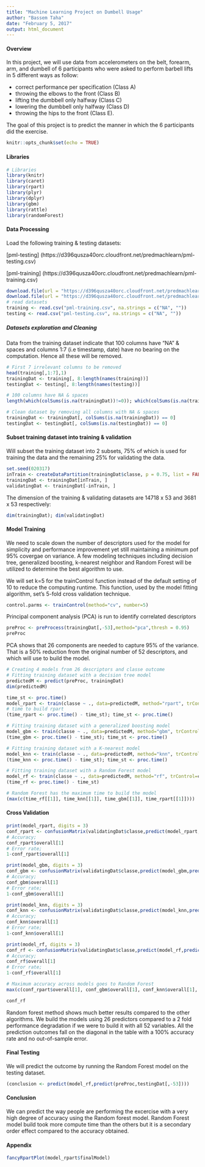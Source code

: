 ```yaml
---
title: "Machine Learning Project on Dumbell Usage"
author: "Bassem Taha"
date: "February 5, 2017"
output: html_document
---
```


#### Overview
In this project, we will use data from accelerometers on the belt, forearm, arm, and dumbell of 6 participants who were asked to perform barbell lifts in 5 different ways as follow:

* correct performance per specification (Class A)
* throwing the elbows to the front (Class B)
* lifting the dumbbell only halfway (Class C)
* lowering the dumbbell only halfway (Class D)
* throwing the hips to the front (Class E). 

The goal of this project is to predict the manner in which the 6 participants did the exercise.

```r
knitr::opts_chunk$set(echo = TRUE)
```

#### Libraries
```r
# Libraries
library(knitr)
library(caret)
library(rpart)
library(plyr)
library(dplyr)
library(gbm)
library(rattle)
library(randomForest)
```

#### Data Processing
Load the following training & testing datasets:

[pml-testing] (https://d396qusza40orc.cloudfront.net/predmachlearn/pml-testing.csv)

[pml-training] (https://d396qusza40orc.cloudfront.net/predmachlearn/pml-training.csv)

```r
download.file(url = "https://d396qusza40orc.cloudfront.net/predmachlearn/pml-testing.csv", destfile = "pml-testing.csv")
download.file(url = "https://d396qusza40orc.cloudfront.net/predmachlearn/pml-training.csv", destfile = "pml-training.csv")
# read datasets
training <- read.csv("pml-training.csv", na.strings = c("NA", ""))
testing <- read.csv("pml-testing.csv", na.strings = c("NA", ""))
```

##### Datasets exploration and Cleaning
Data from the training dataset indicate that 100 columns have "NA" & spaces and columns 1:7 (i.e timestamp, date) have no bearing on the computation. Hence all these will be removed.

```r
# First 7 irrelevant columns to be removed
head(training[,1:7],1)
trainingDat <- training[, 8:length(names(training))]
testingDat <- testing[, 8:length(names(testing))]

# 100 columns have NA & spaces
length(which(colSums(is.na(trainingDat))!=0)); which(colSums(is.na(trainingDat))!=0)

# Clean dataset by removing all columns with NA & spaces
trainingDat <- trainingDat[, colSums(is.na(trainingDat)) == 0]
testingDat <- testingDat[, colSums(is.na(testingDat)) == 0]

```

#### Subset training dataset into training & validation

Will subset the training dataset into 2 subsets, 75% of which is used for training the data and the remaining 25% for validating the data.

```r
set.seed(020317) 
inTrain <- createDataPartition(trainingDat$classe, p = 0.75, list = FALSE)
trainingDat <- trainingDat[inTrain, ]
validatingDat <- trainingDat[-inTrain, ]

```

The dimension of the training & validating datasets are 14718 x 53 and 3681 x 53 respectively:
```r
dim(trainingDat); dim(validatingDat)
```

#### Model Training

We need to scale down the number of descriptors used for the model for simplicity and performance improvement yet still maintaining a minimum pof 95% covergae on variance. A few modeling techniques including decision tree, generalized boosting, k-nearest neighbor and Random Forest will be utilized to determine the best algorithm to use.

We will set k=5 for the trainControl function instead of the default setting of 10 to reduce the computing runtime. This function, used by the model fitting algorithm, set's 5-fold cross validation technique.

```r
control.parms <- trainControl(method="cv", number=5)
```

Principal component analysis (PCA) is run to identify correlated descriptors

```r
preProc <- preProcess(trainingDat[,-53],method="pca",thresh = 0.95)
preProc
```

PCA shows that 26 components are needed to capture 95% of the variance. That is a 50% reduction from the original number of 52 descriptors, and which will use to build the model.

```r
# Creating 4 models from 26 descriptors and classe outcome
# Fitting training dataset with a decision tree model
predictedM <- predict(preProc, trainingDat)
dim(predictedM)

time_st <- proc.time()
model_rpart <- train(classe ~ ., data=predictedM, method="rpart", trControl=control.parms)
# time to build rpart
(time_rpart <- proc.time() - time_st); time_st <- proc.time()

# Fitting training dataset with a generalized boosting model
model_gbm <- train(classe ~ ., data=predictedM, method="gbm", trControl=control.parms)
(time_gbm <- proc.time() - time_st); time_st <- proc.time()

# Fitting training dataset with a K-nearest model
model_knn <- train(classe ~ ., data=predictedM, method="knn", trControl=control.parms)
(time_knn <- proc.time() - time_st); time_st <- proc.time()

# Fitting training dataset with a Random Forest model
model_rf <- train(classe ~ ., data=predictedM, method="rf", trControl=control.parms)
(time_rf <- proc.time() - time_st)

# Random Forest has the maximum time to build the model
(max(c(time_rf[[1]], time_knn[[1]], time_gbm[[1]], time_rpart[[1]])))
```

#### Cross Validation

```r
print(model_rpart, digits = 3)
conf_rpart <- confusionMatrix(validatingDat$classe,predict(model_rpart,predict(preProc,validatingDat[,-53])))
# Accuracy; 
conf_rpart$overall[1]
# Error rate; 
1-conf_rpart$overall[1]

print(model_gbm, digits = 3)
conf_gbm <- confusionMatrix(validatingDat$classe,predict(model_gbm,predict(preProc,validatingDat[,-53])))
# Accuracy; 
conf_gbm$overall[1]
# Error rate; 
1-conf_gbm$overall[1]

print(model_knn, digits = 3)
conf_knn <- confusionMatrix(validatingDat$classe,predict(model_knn,predict(preProc,validatingDat[,-53])))
# Accuracy; 
conf_knn$overall[1]
# Error rate; 
1-conf_knn$overall[1]

print(model_rf, digits = 3)
conf_rf <- confusionMatrix(validatingDat$classe,predict(model_rf,predict(preProc,validatingDat[,-53])))
# Accuracy; 
conf_rf$overall[1]
# Error rate; 
1-conf_rf$overall[1]

# Maximum accuracy across models goes to Random Forest
max(c(conf_rpart$overall[1], conf_gbm$overall[1], conf_knn$overall[1], conf_rf$overall[1]))

conf_rf

```

Random forest method shows much better results compared to the other algorithms. We build the models using 26 predictors compared to a 2 fold performance degradation if we were to build it with all 52 variables. All the prediction outcomes fall on the diagonal in the table with a 100% accuracy rate and no out-of-sample error.  

#### Final Testing

We will predict the outcome by running the Random Forest model on the testing dataset. 

```r
(conclusion <- predict(model_rf,predict(preProc,testingDat[,-53])))

```

#### Conclusion

We can predict the way people are performing the excercise with a very high degree of accuracy using the Random forest model. Random Forest model build took more compute time than the others but it is a secondary order effect compared to the accuracy obtained.

#### Appendix

```r
fancyRpartPlot(model_rpart$finalModel)

```